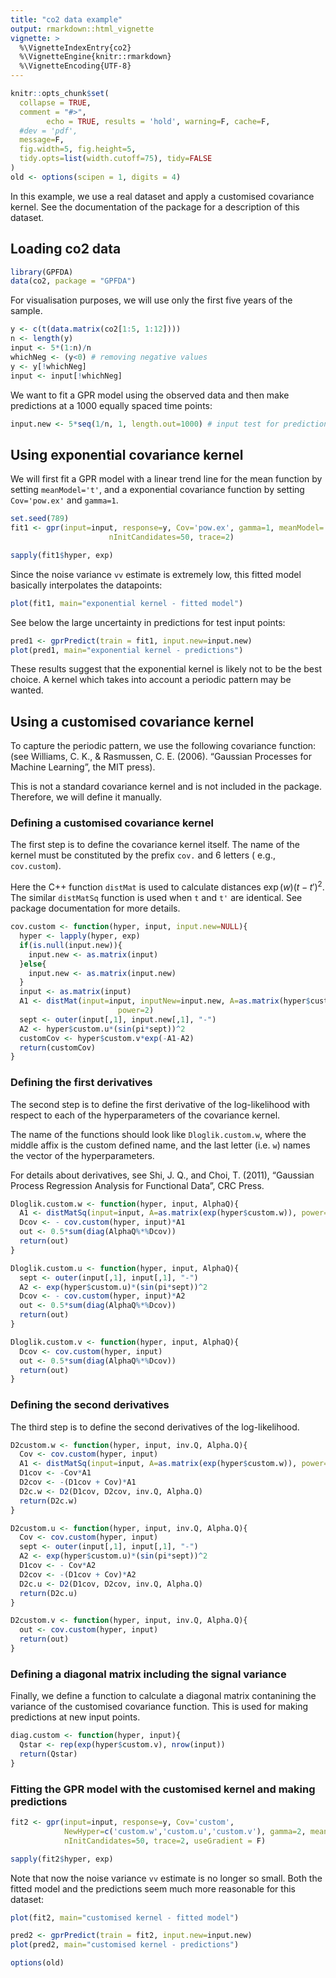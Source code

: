 ```yaml
---
title: "co2 data example"
output: rmarkdown::html_vignette
vignette: >
  %\VignetteIndexEntry{co2}
  %\VignetteEngine{knitr::rmarkdown}
  %\VignetteEncoding{UTF-8}
---
```


```r
knitr::opts_chunk$set(
  collapse = TRUE,
  comment = "#>",
        echo = TRUE, results = 'hold', warning=F, cache=F, 
  #dev = 'pdf', 
  message=F, 
  fig.width=5, fig.height=5,
  tidy.opts=list(width.cutoff=75), tidy=FALSE
)
old <- options(scipen = 1, digits = 4)
```


In this example, we use a real dataset and apply a customised covariance kernel.
See the documentation of the package for a description of this dataset.

## Loading co2 data
```r
library(GPFDA)
data(co2, package = "GPFDA")
```

For visualisation purposes, we will use only the first five years of the sample.
```r
y <- c(t(data.matrix(co2[1:5, 1:12])))
n <- length(y)
input <- 5*(1:n)/n
whichNeg <- (y<0) # removing negative values
y <- y[!whichNeg]
input <- input[!whichNeg]
```

We want to fit a GPR model using the observed data and then make predictions at
a $1000$ equally spaced time points:
```r
input.new <- 5*seq(1/n, 1, length.out=1000) # input test for prediction
```

## Using exponential covariance kernel

We will first fit a GPR model with a linear trend line for the mean function by 
setting `meanModel='t'`, and a exponential covariance function by setting 
`Cov='pow.ex'` and `gamma=1`.
```r
set.seed(789)
fit1 <- gpr(input=input, response=y, Cov='pow.ex', gamma=1, meanModel='t',
                      nInitCandidates=50, trace=2)
```

```r
sapply(fit1$hyper, exp)
```

Since the noise variance `vv` estimate is extremely low, this fitted model basically 
interpolates the datapoints:
```r
plot(fit1, main="exponential kernel - fitted model")
```

See below the large uncertainty in predictions for test input points:
```r
pred1 <- gprPredict(train = fit1, input.new=input.new)
plot(pred1, main="exponential kernel - predictions")
```

These results suggest that the exponential kernel is likely not to be the best 
choice. A kernel which takes into account a periodic pattern may be wanted.

## Using a customised covariance kernel

To  capture the periodic pattern, we use the following covariance function:
\begin{equation}
k(t,t')=v \exp(-w (t-t')^2 - u \sin^2(\pi (t-t'))), \quad v,w,u > 0
\label{cus-cov}
\end{equation}
(see Williams, C. K., \& Rasmussen, C. E. (2006). "Gaussian Processes for 
Machine Learning", the MIT press).

This is not a standard covariance kernel and is not included in the package. 
Therefore, we will define it manually. 

### Defining a customised covariance kernel

The first step is to define the covariance kernel itself. The name of the kernel 
must be constituted by the prefix  `cov.` and 6 letters  ( e.g., `cov.custom`). 

Here the C++ function `distMat` is used to calculate distances $\exp(w)(t-t')^2$.
The similar `distMatSq` function is used when `t` and `t'` are identical. See
package documentation for more details.

```r
cov.custom <- function(hyper, input, input.new=NULL){
  hyper <- lapply(hyper, exp)
  if(is.null(input.new)){
    input.new <- as.matrix(input)
  }else{
    input.new <- as.matrix(input.new)
  }
  input <- as.matrix(input)
  A1 <- distMat(input=input, inputNew=input.new, A=as.matrix(hyper$custom.w), 
                        power=2)
  sept <- outer(input[,1], input.new[,1], "-")
  A2 <- hyper$custom.u*(sin(pi*sept))^2
  customCov <- hyper$custom.v*exp(-A1-A2)
  return(customCov)
}
```


### Defining the first derivatives

The second step is to define the first derivative of the log-likelihood with 
respect to each of the hyperparameters of the covariance kernel. 

The name of the functions should look like `Dloglik.custom.w`, where the middle 
affix is the custom defined name, and the last letter (i.e. `w`) names the vector 
of the hyperparameters. 

For details about derivatives, see Shi, J. Q., and Choi, T. (2011), "Gaussian Process Regression Analysis for Functional Data", CRC Press.

<!-- In this case, only the first derivative of the covariance matrix against the parameters need to be calculated. If define it as `out', the result should be the trace of `out' multiply `AlphaQ', which is same as `sum(out*AlphaQ)'. The argument `AlphaQ' is calculated in the main function, which will attach to these functions. $AlphaQ = (Q^{-1}y)^2-Q^{-1}$, where Q is the covariance matrix. -->



```r
Dloglik.custom.w <- function(hyper, input, AlphaQ){
  A1 <- distMatSq(input=input, A=as.matrix(exp(hyper$custom.w)), power=2)
  Dcov <- - cov.custom(hyper, input)*A1
  out <- 0.5*sum(diag(AlphaQ%*%Dcov))
  return(out)
}

Dloglik.custom.u <- function(hyper, input, AlphaQ){
  sept <- outer(input[,1], input[,1], "-")
  A2 <- exp(hyper$custom.u)*(sin(pi*sept))^2
  Dcov <- - cov.custom(hyper, input)*A2
  out <- 0.5*sum(diag(AlphaQ%*%Dcov))
  return(out)
}

Dloglik.custom.v <- function(hyper, input, AlphaQ){
  Dcov <- cov.custom(hyper, input)
  out <- 0.5*sum(diag(AlphaQ%*%Dcov))
  return(out)
}
```

### Defining the second derivatives

The third step is to define the second derivatives of the log-likelihood.

```r
D2custom.w <- function(hyper, input, inv.Q, Alpha.Q){
  Cov <- cov.custom(hyper, input)
  A1 <- distMatSq(input=input, A=as.matrix(exp(hyper$custom.w)), power=2)
  D1cov <- -Cov*A1
  D2cov <- -(D1cov + Cov)*A1
  D2c.w <- D2(D1cov, D2cov, inv.Q, Alpha.Q)
  return(D2c.w)
}

D2custom.u <- function(hyper, input, inv.Q, Alpha.Q){
  Cov <- cov.custom(hyper, input)
  sept <- outer(input[,1], input[,1], "-")
  A2 <- exp(hyper$custom.u)*(sin(pi*sept))^2
  D1cov <- - Cov*A2
  D2cov <- -(D1cov + Cov)*A2
  D2c.u <- D2(D1cov, D2cov, inv.Q, Alpha.Q)
  return(D2c.u)
}

D2custom.v <- function(hyper, input, inv.Q, Alpha.Q){
  out <- cov.custom(hyper, input)
  return(out)
}
```

### Defining a diagonal matrix including the signal variance

Finally, we define a function to calculate a diagonal matrix contanining the 
variance of the customised covariance function. This is used for making 
predictions at new input points.

```r
diag.custom <- function(hyper, input){
  Qstar <- rep(exp(hyper$custom.v), nrow(input))
  return(Qstar)
}
```


### Fitting the GPR model with the customised kernel and making predictions

```r
fit2 <- gpr(input=input, response=y, Cov='custom',
            NewHyper=c('custom.w','custom.u','custom.v'), gamma=2, meanModel='t',
            nInitCandidates=50, trace=2, useGradient = F)
```
```r
sapply(fit2$hyper, exp)
```
Note that now the noise variance `vv` estimate is no longer so small. Both the 
fitted model and the predictions seem much more reasonable for this dataset:
```r
plot(fit2, main="customised kernel - fitted model")
```

```r
pred2 <- gprPredict(train = fit2, input.new=input.new)
plot(pred2, main="customised kernel - predictions")
```



```r
options(old)
```
